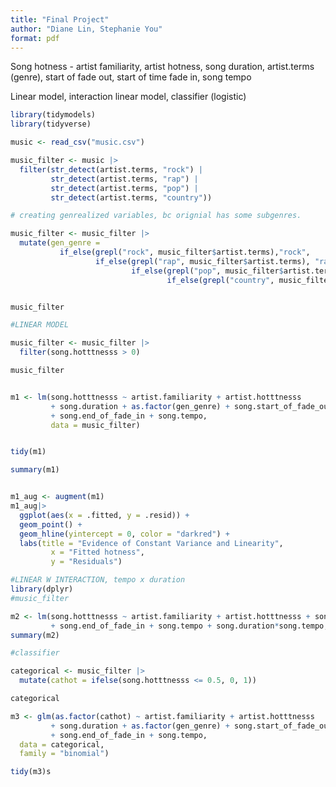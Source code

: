 ```yaml
---
title: "Final Project"
author: "Diane Lin, Stephanie You"
format: pdf
---
```

Song hotness - artist familiarity, artist hotness, song duration, artist.terms (genre), start of fade out, start of time fade in, song tempo

Linear model, interaction linear model, classifier (logistic)


```r

library(tidymodels)
library(tidyverse)

music <- read_csv("music.csv")

```


```r

music_filter <- music |>
  filter(str_detect(artist.terms, "rock") |
         str_detect(artist.terms, "rap") |
         str_detect(artist.terms, "pop") |
         str_detect(artist.terms, "country"))

# creating genrealized variables, bc orignial has some subgenres. 

music_filter <- music_filter |>
  mutate(gen_genre = 
           if_else(grepl("rock", music_filter$artist.terms),"rock", 
                   if_else(grepl("rap", music_filter$artist.terms), "rap",
                           if_else(grepl("pop", music_filter$artist.terms), "pop",
                                   if_else(grepl("country", music_filter$artist.terms), "country", "other")))))


music_filter

```


```r

#LINEAR MODEL

music_filter <- music_filter |>
  filter(song.hotttnesss > 0)

music_filter


m1 <- lm(song.hotttnesss ~ artist.familiarity + artist.hotttnesss 
         + song.duration + as.factor(gen_genre) + song.start_of_fade_out 
         + song.end_of_fade_in + song.tempo, 
         data = music_filter)


tidy(m1)

summary(m1)


m1_aug <- augment(m1)
m1_aug|>
  ggplot(aes(x = .fitted, y = .resid)) +
  geom_point() +
  geom_hline(yintercept = 0, color = "darkred") +
  labs(title = "Evidence of Constant Variance and Linearity",
         x = "Fitted hotness",
         y = "Residuals")

```

```r
#LINEAR W INTERACTION, tempo x duration
library(dplyr)
#music_filter

m2 <- lm(song.hotttnesss ~ artist.familiarity + artist.hotttnesss + song.duration + as.factor(gen_genre) + song.start_of_fade_out
         + song.end_of_fade_in + song.tempo + song.duration*song.tempo, data = music_filter)
summary(m2)

```

```r
#classifier

categorical <- music_filter |>
  mutate(cathot = ifelse(song.hotttnesss <= 0.5, 0, 1))

categorical

m3 <- glm(as.factor(cathot) ~ artist.familiarity + artist.hotttnesss 
         + song.duration + as.factor(gen_genre) + song.start_of_fade_out 
         + song.end_of_fade_in + song.tempo,
  data = categorical,
  family = "binomial")

tidy(m3)s
 


```

